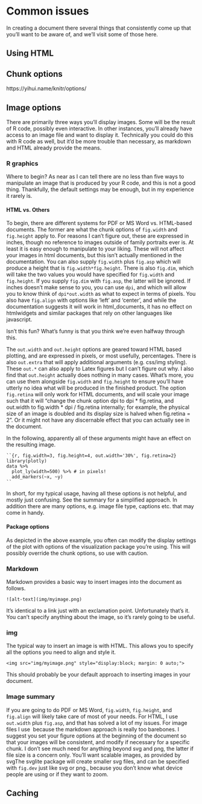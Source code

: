 # Common issues

In creating a document there several things that consistently come up that you'll want to be aware of, and we'll visit some of those here.

## Using HTML
## Chunk options

https://yihui.name/knitr/options/

## Image options

There are primarily three ways you'll display images. Some will be the result of R code, possibly even interactive. In other instances, you'll already have access to an image file and want to display it. Technically you could do this with R code as well, but it'd be more trouble than necessary, as markdown and HTML already provide the means.

### R graphics

Where to begin?  As near as I can tell there are no less than five ways to manipulate an image that is produced by your R code, and this is not a good thing.  Thankfully, the default settings may be enough, but in my experience it rarely is.

#### HTML vs. Others

To begin, there are different systems for PDF or MS Word vs. HTML-based documents. The former are what the chunk options of `fig.width` and `fig.height` apply to. For reasons I can't figure out, these are expressed in inches, though no reference to images outside of family portraits ever is.  At least it is easy enough to manipulate to your liking.  These will not affect your images in html documents, but this isn't actually mentioned in the documentation.  You can also supply `fig.width` plus `fig.asp` which will produce a height that is `fig.width*fig.height`.  There is also `fig.dim`, which will take the two values you would have specified for `fig.width` and `fig.height`.  If you supply `fig.dim` with `fig.asp`, the latter will be ignored.  If inches doesn't make sense to you, you can use `dpi`, and which will allow you to know think of `dpi*out.width` as what to expect in terms of pixels.  You also have `fig.align` with options like 'left' and 'center', and while the documentation suggests it will work in html_documents, it has no effect on <span class="pack">htmlwidgets</span> and similar packages that rely on other languages like javascript.

Isn't this fun?  What's funny is that you think we're even halfway through this.

The `out.width` and `out.height` options are geared toward HTML based plotting, and are expressed in pixels, or most usefully, percentages.  There is also `out.extra` that will apply additional arguments (e.g. css/img styling).  These `out.*` can also apply to Latex figures but I can't figure out why.   I also find that `out.height` actually does nothing in many cases. What's more, you can use them alongside `fig.width` and `fig.height` to ensure you'll have utterly no idea what will be produced in the finished product.  The option `fig.retina` will only work for HTML documents, and will scale your image such that it will "change the chunk option dpi to dpi * fig.retina, and out.width to fig.width * dpi / fig.retina internally; for example, the physical size of an image is doubled and its display size is halved when fig.retina = 2". Or it might not have any discernable effect that you can actually see in the document.


In the following, apparently all of these arguments might have an effect on the resulting image.

```
``{r, fig.width=3, fig.height=4, out.width='30%', fig.retina=2}
library(plotly)
data %>% 
  plot_ly(width=500) %>% # in pixels!
  add_markers(~x, ~y)
``
```

In short, for my typical usage, having all these options is not helpful, and mostly just confusing.  See the summary for a simplified approach.  In addition there are many options, e.g. image file type, captions etc. that may come in handy. 


#### Package options

As depicted in the above example, you often can modify the display settings of the plot with options of the visualization package you're using.  This will possibly override the chunk options, so use with caution.


### Markdown

Markdown provides a basic way to insert images into the document as follows.

```
![alt-text](img/myimage.png)
```

It's identical to a link just with an exclamation point. Unfortunately that's it. You can't specify anything about the image, so it's rarely going to be useful.

### img

The typical way to insert an image is with HTML.  This allows you to specify all the options you need to align and style it.

```
<img src="img/myimage.png" style="display:block; margin: 0 auto;">
```

This should probably be your default approach to inserting images in your document. 

### Image summary

If you are going to do PDF or MS Word, `fig.width`, `fig.height`, and `fig.align` will likely take care of most of your needs. For HTML, I use `out.width` plus `fig.asp`, and that has solved a lot of my issues.  For image files I use <img> because the markdown approach is really too barebones. I suggest you set your figure options at the beginning of the document so that your images will be consistent, and modify if necessary for a specific chunk.  I don't see much need for anything beyond svg and png, the latter if file size is a concern only.  You'll want scalable images, as provided by svg<span class="marginnote">The <span class="pack">svglite</span> package will create smaller svg files, and can be specified with `fig.dev` just like svg or png.</span>, because you don't know what device people are using or if they want to zoom. 


## Caching










